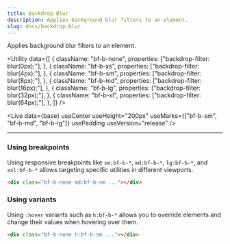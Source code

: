 ```yaml
---
title: Backdrop Blur
description: Applies background blur filters to an element.
slug: docs/backdrop-blur
---
```



Applies background blur filters to an element.

<Utility
  data={[
    {
      className: "bf-b-none",
      properties: ["backdrop-filter: blur(0px);"],
    },
    {
      className: "bf-b-xs",
      properties: ["backdrop-filter: blur(4px);"],
    },
    {
      className: "bf-b-sm",
      properties: ["backdrop-filter: blur(8px);"],
    },
    {
      className: "bf-b-md",
      properties: ["backdrop-filter: blur(16px);"],
    },
    {
      className: "bf-b-lg",
      properties: ["backdrop-filter: blur(32px);"],
    },
    {
      className: "bf-b-xl",
      properties: ["backdrop-filter: blur(64px);"],
    },
  ]}
/>

<Live
  data={base}
  useCenter
  useHeight="200px"
  useMarks={["bf-b-sm", "bf-b-md", "bf-b-lg"]}
  usePadding
  useVersion="release"
/>

---

### Using breakpoints

Using responsive breakpoints like `sm:bf-b-*`, `md:bf-b-*`, `lg:bf-b-*`, and `xxl:bf-b-*` allows targeting specific utilities in different viewports.

```html "md:bf-b-sm"
<div class="bf-b-none md:bf-b-sm ..."></div>
```

### Using variants

Using `:hover` variants such as `h:bf-b-*` allows you to override elements and change their values when hovering over them.

```html "h:bf-b-sm"
<div class="bf-b-none h:bf-b-sm ..."></div>
```
